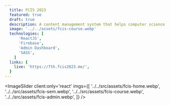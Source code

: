 ```yaml
---
  title: FCIS 2023
  featured: true
  draft: true
  description: A content management system that helps computer science students access all the important university materials. With over 50,000 views per month.
  image: '../../assets/fcis-course.webp'
  technologies: [
      'ReactJS',
      'Firebase',
      'Admin Dashboard',
      'SASS',
    ]
  links: {
    live: 'https://7th.fcis2023.me/',
  }
---
```



<ImageSlider
  client:only='react'
  imgs={[
    '../../src/assets/fcis-home.webp',
    '../../src/assets/fcis-sem.webp',
    '../../src/assets/fcis-course.webp',
    '../../src/assets/fcis-admin.webp',
  ]}
/>
